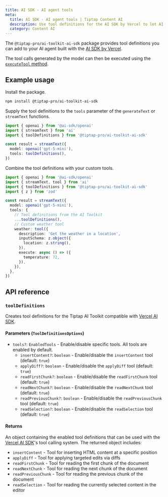 ```yaml
---
title: AI SDK - AI agent tools
meta:
  title: AI SDK - AI agent tools | Tiptap Content AI
  description: Use tool definitions for the AI SDK by Vercel to let AI agents read and edit Tiptap documents.
  category: Content AI
---
```


The `@tiptap-pro/ai-toolkit-ai-sdk` package provides tool definitions you can add to your AI agent built with the [AI SDK by Vercel](https://ai-sdk.dev/).

The tool calls generated by the model can then be executed using the [`executeTool` method](/content-ai/capabilities/ai-toolkit/primitives/execute-tool).

## Example usage

Install the package.

```bash
npm install @tiptap-pro/ai-toolkit-ai-sdk
```

Supply the tool definitions to the `tools` parameter of the `generateText` or `streamText` functions.

```ts
import { openai } from '@ai-sdk/openai'
import { streamText } from 'ai'
import { toolDefinitions } from '@tiptap-pro/ai-toolkit-ai-sdk'

const result = streamText({
  model: openai('gpt-5-mini'),
  tools: toolDefinitions(),
})
```

Combine the tool definitions with your custom tools.

```ts
import { openai } from '@ai-sdk/openai'
import { streamText, tool } from 'ai'
import { toolDefinitions } from '@tiptap-pro/ai-toolkit-ai-sdk'
import { z } from 'zod'

const result = streamText({
  model: openai('gpt-5-mini'),
  tools: {
    // Tool definitions from the AI Toolkit
    ...toolDefinitions(),
    // Custom weather tool
    weather: tool({
      description: 'Get the weather in a location',
      inputSchema: z.object({
        location: z.string(),
      }),
      execute: async () => ({
        temperature: 72,
      }),
    }),
  },
})
```

## API reference

### `toolDefinitions`

Creates tool definitions for the Tiptap AI Toolkit compatible with [Vercel AI SDK](https://ai-sdk.dev/).

#### Parameters (`ToolDefinitionsOptions`)

- `tools?`: `EnabledTools` - Enable/disable specific tools. All tools are enabled by default.
  - `insertContent?`: `boolean` - Enable/disable the `insertContent` tool (default: `true`)
  - `applyDiff?`: `boolean` - Enable/disable the `applyDiff` tool (default: `true`)
  - `readFirstChunk?`: `boolean` - Enable/disable the `readFirstChunk` tool (default: `true`)
  - `readNextChunk?`: `boolean` - Enable/disable the `readNextChunk` tool (default: `true`)
  - `readPreviousChunk?`: `boolean` - Enable/disable the `readPreviousChunk` tool (default: `true`)
  - `readSelection?`: `boolean` - Enable/disable the `readSelection` tool (default: `true`)

#### Returns

An object containing the enabled tool definitions that can be used with the [Vercel AI SDK](https://ai-sdk.dev/)'s tool calling system. The returned object includes:

- `insertContent` - Tool for inserting HTML content at a specific position
- `applyDiff` - Tool for applying targeted edits via diffs
- `readFirstChunk` - Tool for reading the first chunk of the document
- `readNextChunk` - Tool for reading the next chunk of the document
- `readPreviousChunk` - Tool for reading the previous chunk of the document
- `readSelection` - Tool for reading the currently selected content in the editor
